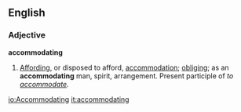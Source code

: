 ==English==

===Adjective===
'''accommodating'''

# [[Affording]], or disposed to afford, [[accommodation]]; [[obliging]]; as an '''accommodating''' man, spirit, arrangement.  Present participle of ''to [[accommodate]].''

[[io:Accommodating]]
[[it:accommodating]]